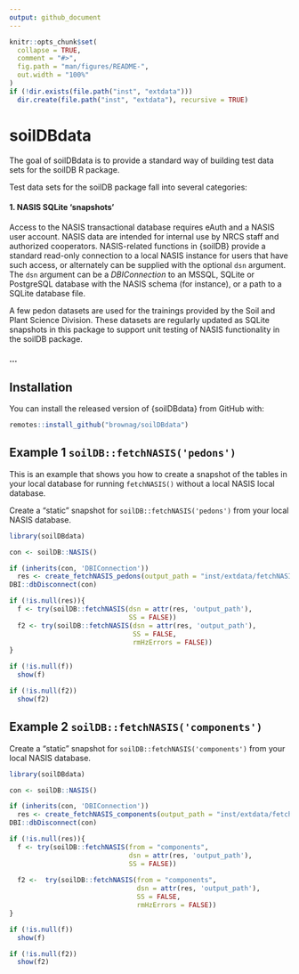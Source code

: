 ```yaml
---
output: github_document
---
```


<!-- README.md is generated from README.Rmd. -->

```r
knitr::opts_chunk$set(
  collapse = TRUE,
  comment = "#>",
  fig.path = "man/figures/README-",
  out.width = "100%"
)
if (!dir.exists(file.path("inst", "extdata")))
  dir.create(file.path("inst", "extdata"), recursive = TRUE)
```

# soilDBdata

<!-- badges: start -->
<!-- badges: end -->

The goal of soilDBdata is to provide a standard way of building test data sets for the soilDB R package. 

Test data sets for the soilDB package fall into several categories: 

#### 1. NASIS SQLite 'snapshots'

Access to the NASIS transactional database requires eAuth and a NASIS user account. NASIS data are intended for internal use by NRCS staff and authorized cooperators.  NASIS-related functions in {soilDB} provide a standard read-only connection to a local NASIS instance for users that have such access, or alternately can be supplied with the optional `dsn` argument. The `dsn` argument can be a _DBIConnection_ to an MSSQL, SQLite or PostgreSQL database with the NASIS schema (for instance), or a path to a SQLite database file. 
 
A few pedon datasets are used for the trainings provided by the Soil and Plant Science Division. These datasets are regularly updated as SQLite snapshots in this package to support unit testing of NASIS functionality in the soilDB package.

#### ...

## Installation

You can install the released version of {soilDBdata} from GitHub with:

``` r
remotes::install_github("brownag/soilDBdata")
```

## Example 1 `soilDB::fetchNASIS('pedons')`

This is an example that shows you how to create a snapshot of the tables in your local database for running `fetchNASIS()` without a local NASIS local database. 

<!-- The following groups of tables are used by `fetchNASIS()` and related Site/Pedon-level queries in {soilDB}: -->
<!-- ```{r echo=FALSE} -->
<!-- # NASIS Table -->
<!-- knitr::kable(data.frame(soilDB::get_NASIS_table_name_by_purpose( -->
<!--   purpose = c("site", "pedon", "transect", "metadata", "lookup") -->
<!-- )), col.names = "Table") -->
<!-- ``` -->

Create a "static" snapshot for `soilDB::fetchNASIS('pedons')` from your local NASIS database.

```r
library(soilDBdata)

con <- soilDB::NASIS()

if (inherits(con, 'DBIConnection')) 
  res <- create_fetchNASIS_pedons(output_path = "inst/extdata/fetchNASIS_pedons.sqlite")
DBI::dbDisconnect(con)

if (!is.null(res)){
  f <- try(soilDB::fetchNASIS(dsn = attr(res, 'output_path'), 
                              SS = FALSE))
  f2 <- try(soilDB::fetchNASIS(dsn = attr(res, 'output_path'),
                               SS = FALSE, 
                               rmHzErrors = FALSE))
}

if (!is.null(f))
  show(f)

if (!is.null(f2))
  show(f2)
```

## Example 2 `soilDB::fetchNASIS('components')`

Create a "static" snapshot for `soilDB::fetchNASIS('components')` from your local NASIS database.

```r
library(soilDBdata)

con <- soilDB::NASIS()

if (inherits(con, 'DBIConnection')) 
  res <- create_fetchNASIS_components(output_path = "inst/extdata/fetchNASIS_components.sqlite")
DBI::dbDisconnect(con)

if (!is.null(res)){
  f <- try(soilDB::fetchNASIS(from = "components",
                              dsn = attr(res, 'output_path'),
                              SS = FALSE))
  
  f2 <-  try(soilDB::fetchNASIS(from = "components",
                                dsn = attr(res, 'output_path'),
                                SS = FALSE,
                                rmHzErrors = FALSE))
}

if (!is.null(f))
  show(f)

if (!is.null(f2))
  show(f2)
```
